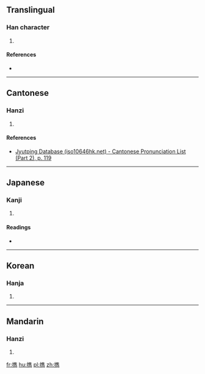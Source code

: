 ==Translingual==

===Han character===
{{Han char|rn=64|rad=手|as=13|sn=16|four=|canj=QOGS,XQOGS|ids=⿰扌雋}}

# {{defn|Han|sort=手13}}

====References====
* {{Han ref|kx=0459.040|dkj=12831|dj=0808.030|hdz=31960.050|uh=64D5|ud=25813}}

----

==Cantonese==

===Hanzi===
{{yue-hanzi|jyut=[[kwai4]]|y=kwai4}}

# {{defn|lang=yue|sort=手13}}

====References====
* [http://www.iso10646hk.net/jp/document/download.jsp Jyutping Database (iso10646hk.net) - Cantonese Pronunciation List (Part 2), p. 119]

----

==Japanese==

===Kanji===
{{ja-kanji|grade=|rs=手13}}

# {{defn|lang=ja|sort=手13}}

====Readings====
* {{ja-readings|on=[[けい]] (kei)|kun=[[たずさえる]] (tazusaeru), [[たずさわる]] (tazusawaru)}}

----

==Korean==

===Hanja===
{{ko-hanja|hangeul=휴|eumhun=|rv=hyu|mr=hyu|y=hyu}}

# {{defn|lang=ko|sort=手13}}

----

==Mandarin==

===Hanzi===
{{cmn-hanzi|pin=[[xié]] ([[xie2]]), [[xī]] ([[xi1]]), [[xí]] ([[xi2]])|wg=hsieh<sup>2</sup>, hsi<sup>1</sup>, hsi<sup>2</sup>}}

# {{defn|lang=cmn|sort=手13}}

[[fr:擕]]
[[hu:擕]]
[[pl:擕]]
[[zh:擕]]